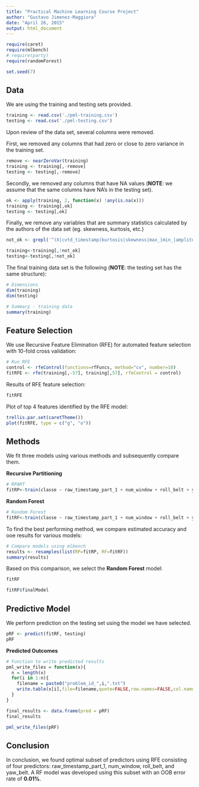 ```yaml
---
title: "Practical Machine Learning Course Project"
author: "Gustavo Jimenez-Maggiora"
date: "April 26, 2015"
output: html_document
---
```


```r
require(caret)
require(mlbench)
# require(party)
require(randomForest)

set.seed(7)
```

## Data
We are using the training and testing sets provided.

```r
training <- read.csv('./pml-training.csv')
testing <- read.csv('./pml-testing.csv')

```

Upon review of the data set, several columns were removed.

First, we removed any columns that had zero or close to zero variance in the training set.

```r
remove <- nearZeroVar(training)
training <- training[,-remove]
testing <- testing[,-remove]

```

Secondly, we removed any columns that have NA values (**NOTE**: we assume that the same columns
have NA's in the testing set).

```r
ok <- apply(training, 2, function(x) !any(is.na(x)))
training <- training[,ok]
testing <- testing[,ok]

```

Finally, we remove any variables that are summary statistics calculated by
the authors of the data set (eg. skewness, kurtosis, etc.)

```r
not_ok <- grepl('^(X|cvtd_timestamp|kurtosis|skewness|max_|min_|amplitude)',colnames(training));

training<-training[,!not_ok]
testing<-testing[,!not_ok]

```

The final training data set is the following (**NOTE**: the testing set has the same structure):

```r
# Dimensions
dim(training)
dim(testing)

# Summary - training data
summary(training)
```

## Feature Selection

We use Recursive Feature Elimination (RFE) for automated feature selection with 10-fold cross validation:


```r

# Run RFE
control <- rfeControl(functions=rfFuncs, method="cv", number=10)
fitRFE <- rfe(training[,-57], training[,57], rfeControl = control)

```

Results of RFE feature selection:

```r
fitRFE
```

Plot of top 4 features identified by the RFE model:

```r

trellis.par.set(caretTheme())
plot(fitRFE, type = c("g", "o"))
```

## Methods

We fit three models using various methods and subsequently compare them.

**Recursive Partitioning**

```r
# RPART
fitRP<-train(classe ~ raw_timestamp_part_1 + num_window + roll_belt + yaw_belt, data=training, method='rpart')

```

**Random Forest**

```r
# Random Forest
fitRF<-train(classe ~ raw_timestamp_part_1 + num_window + roll_belt + yaw_belt, data=training, method='rf')

```

To find the best performing method, we compare estimated accuracy and ooe results for various models:

```r
# Compare models using mlbench
results <- resamples(list(RP=fitRP, RF=fitRF))
summary(results)

```

Based on this comparison, we select the **Random Forest** model:

```r
fitRF
```

```r
fitRF$finalModel
```


## Predictive Model

We perform prediction on the testing set using the model we have selected.

```r
pRF <- predict(fitRF, testing)
pRF

```

**Predicted Outcomes**

```r
# Function to write predicted results
pml_write_files = function(x){
  n = length(x)
  for(i in 1:n){
    filename = paste0("problem_id_",i,".txt")
    write.table(x[i],file=filename,quote=FALSE,row.names=FALSE,col.names=FALSE)
  }
}

```


```r
final_results <- data.frame(pred = pRF)
final_results

pml_write_files(pRF)
```

## Conclusion
In conclusion, we found optimal subset of predictors using RFE consisting of four predictors: raw_timestamp_part_1, num_window, roll_belt, and yaw_belt. A RF model was developed using this subset with an OOB error rate of **0.01%**.
